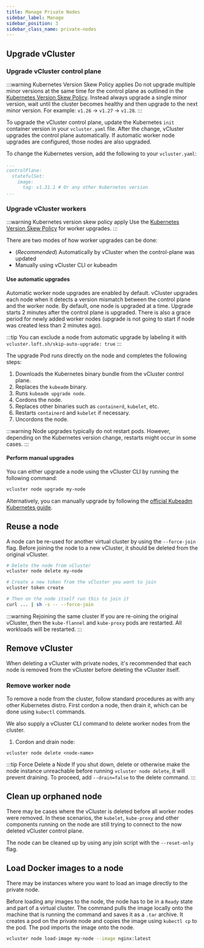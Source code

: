 ```yaml
---
title: Manage Private Nodes
sidebar_label: Manage 
sidebar_position: 3
sidebar_class_name: private-nodes 
---
```



<TenancySupport privateNodes="true" />

## Upgrade vCluster

### Upgrade vCluster control plane

:::warning Kubernetes Version Skew Policy applies
Do not upgrade multiple minor versions at the same time for the control plane as outlined in the [Kubernetes Version Skew Policy](https://kubernetes.io/releases/version-skew-policy/). Instead always upgrade a single minor version, wait until the cluster becomes healthy and then upgrade to the next minor version. For example: `v1.26` -> `v1.27` -> `v1.28`.
:::

To upgrade the vCluster control plane, update the Kubernetes `init` container version in your `vcluster.yaml` file.
After the change, vCluster upgrades the control plane automatically. If automatic worker node upgrades are configured, those nodes are also upgraded.

To change the Kubernetes version, add the following to your `vcluster.yaml`:

```yaml title="Upgrade control plane Kubernetes version"
...
controlPlane:
  statefulSet:
    image:
      tag: v1.31.1 # Or any other Kubernetes version
...
```

### Upgrade vCluster workers

:::warning Kubernetes version skew policy apply
Use the [Kubernetes Version Skew Policy](https://kubernetes.io/releases/version-skew-policy/) for worker upgrades.
:::

There are two modes of how worker upgrades can be done:
- (_Recommended_) Automatically by vCluster when the control-plane was updated
- Manually using vCluster CLI or kubeadm

#### Use automatic upgrades

Automatic worker node upgrades are enabled by default. vCluster upgrades each node when it detects a version mismatch between the control plane and the worker node. By default, one node is upgraded at a time.
Upgrade starts 2 minutes after the control plane is upgraded. There is also a grace period for newly added worker nodes (upgrade is not going to start if node was created less than 2 minutes ago).

:::tip
You can exclude a node from automatic upgrade by labeling it with `vcluster.loft.sh/skip-auto-upgrade: true`
:::

The upgrade Pod runs directly on the node and completes the following steps:
1. Downloads the Kubernetes binary bundle from the vCluster control plane.
2. Replaces the `kubeadm` binary.
3. Runs `kubeadm upgrade node`.
4. Cordons the node.
5. Replaces other binaries such as `containerd`, `kubelet`, etc.
6. Restarts `containerd` and `kubelet` if necessary.
7. Uncordons the node.

:::warning
Node upgrades typically do not restart pods. However, depending on the Kubernetes version change, restarts might occur in some cases.
:::

#### Perform manual upgrades

You can either upgrade a node using the vCluster CLI by running the following command:

```bash title="Upgrade a specific node manually"
vcluster node upgrade my-node
```

Alternatively, you can manually upgrade by following the [official Kubeadm Kubernetes guide](https://kubernetes.io/docs/tasks/administer-cluster/kubeadm/upgrading-linux-nodes/).


## Reuse a node

A node can be re-used for another virtual cluster by using the `--force-join` flag. Before joining the node to a new vCluster, it
should be deleted from the original vCluster. 


```bash title="Reuse a node"
# Delete the node from vCluster
vcluster node delete my-node

# Create a new token from the vCluster you want to join
vcluster token create

# Then on the node itself run this to join it
curl ... | sh -s -- --force-join
```

:::warning Rejoining the same cluster
If you are re-oining the original vCluster, then the `kube-flannel` and `kube-proxy` pods are restarted. All workloads will be restarted. 
:::


## Remove vCluster

When deleting a vCluster with private nodes, it's recommended that each node is removed from the vCluster before deleting the vCluster itself. 

### Remove worker node

To remove a node from the cluster, follow standard procedures as with any other Kubernetes distro. First cordon a node, then drain it, which can be done using `kubectl` commands.

We also supply a vCluster CLI command to delete worker nodes from the cluster. 


1. Cordon and drain node:

```shell title="Cordon and drain the node"
vcluster node delete <node-name>
```

:::tip Force Delete a Node
If you shut down, delete or otherwise make the node instance unreachable before running `vcluster node delete`, it will
prevent draining.  To proceed, add `--drain=false` to the delete command.
:::

## Clean up orphaned node

There may be cases where the vCluster is deleted before all worker nodes were removed. 
In these scenarios, the `kubelet`, `kube-proxy` and other components running on the node are still trying to connect to the now deleted vCluster control plane.

The node can be cleaned up by using any join script with the `--reset-only` flag.

## Load Docker images to a node

There may be instances where you want to load an image directly to the private node.

Before loading any images to the node, the node has to be in a `Ready` state and part of a virtual cluster. The command pulls the image locally
onto the machine that is running the command and saves it as a `.tar` archive. It creates a pod on the private node and copies the image using `kubectl cp` to the pod. The pod imports the image
onto the node. 

```bash title="Load Docker image into specific node"
vcluster node load-image my-node --image nginx:latest
```


